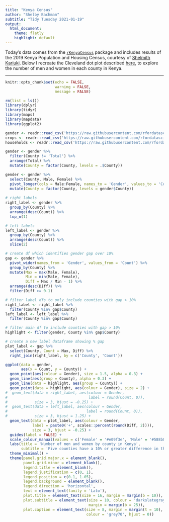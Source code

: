 ```yaml
---
title: "Kenya Census"
author: "Shelby Bachman"
subtitle: "Tidy Tuesday 2021-01-19"
output:
  html_document:
    theme: flatly
    highlight: default
---
```

  
Today's data comes from the [`rKenyaCensus`](https://github.com/Shelmith-Kariuki/rKenyaCensus) package and includes results of the 2019 Kenya Population and Housing Census, courtesy of [Shelmith Kariuki](https://twitter.com/Shel_Kariuki). Below I recreate the Cleveland dot plot described [here](https://uc-r.github.io/cleveland-dot-plots), to explore the number of men and women in each county in Kenya.

<hr>

```r

knitr::opts_chunk$set(echo = FALSE,
                      warning = FALSE,
                      message = FALSE)

rm(list = ls())
library(dplyr)
library(tidyr)
library(maps)
library(mapdata)
library(ggplot2)

```
  
```r

gender <- readr::read_csv('https://raw.githubusercontent.com/rfordatascience/tidytuesday/master/data/2021/2021-01-19/gender.csv')
crops <- readr::read_csv('https://raw.githubusercontent.com/rfordatascience/tidytuesday/master/data/2021/2021-01-19/crops.csv')
households <- readr::read_csv('https://raw.githubusercontent.com/rfordatascience/tidytuesday/master/data/2021/2021-01-19/households.csv')

```

```r

gender <- gender %>%
  filter(County != 'Total') %>%
  arrange(Total) %>%
  mutate(County = factor(County, levels = .$County))

gender <- gender %>%
  select(County, Male, Female) %>%
  pivot_longer(cols = Male:Female, names_to = 'Gender', values_to = 'Count') %>%
  mutate(County = factor(County, levels = gender$County))
  
# right labels
right_label <- gender %>%
  group_by(County) %>%
  arrange(desc(Count)) %>%
  top_n(1)

# left labels
left_label <- gender %>%
  group_by(County) %>%
  arrange(desc(Count)) %>%
  slice(2)

# create df which identifies gender gap over 10%
gap <- gender %>%
  pivot_wider(names_from = 'Gender', values_from = 'Count') %>%
  group_by(County) %>%
  mutate(Max = max(Male, Female),
         Min = min(Male, Female),
         Diff = Max / Min - 1) %>%
  arrange(desc(Diff)) %>%
  filter(Diff >= 0.1)

# filter label dfs to only include counties with gap > 10%
right_label <- right_label %>%
  filter(County %in% gap$County)
left_label <- left_label %>%
  filter(County %in% gap$County)

# filter main df to include counties with gap > 10%
highlight <- filter(gender, County %in% gap$County)

# create a new label dataframe showing % gap
plot_label <- gap %>%
  select(County, Count = Max, Diff) %>%
  right_join(right_label, by = c('County', 'Count'))

```

```r

ggplot(data = gender,
       aes(x = Count, y = County)) +
  geom_point(aes(colour = Gender), size = 1.5, alpha = 0.3) +
  geom_line(aes(group = County), alpha = 0.3) +
  geom_line(data = highlight, aes(group = County)) +
  geom_point(data = highlight, aes(colour = Gender), size = 2) +
#  geom_text(data = right_label, aes(colour = Gender,
#                                    label = round(Count, 0)),
#            size = 3, hjust = -0.25) +
#  geom_text(data = left_label, aes(colour = Gender,
#                                   label = round(Count, 0)),
#            size = 3, hjust = 1.25) +
  geom_text(data = plot_label, aes(colour = Gender,
            label = paste0('+', scales::percent(round(Diff, 2)))),
            size = 3, hjust = -0.25) +
  guides(label = FALSE) +
  scale_colour_manual(values = c('Female' = '#e09f3e', 'Male' = '#588b8b')) +
  labs(title = 'Number of men and women by county in Kenya',
       subtitle = 'Five counties have a 10% or greater difference in the \nnumber of male and female residents.') +
  theme_minimal() +
  theme(panel.grid.major.x = element_blank(),
        panel.grid.minor = element_blank(),
        legend.title = element_blank(),
        legend.justification = c(0, 1),
        legend.position = c(0.1, 1.05),
        legend.background = element_blank(),
        legend.direction = 'horizontal',
        text = element_text(family = 'Lato'),
        plot.title = element_text(size = 16, margin = margin(b = 10)),
        plot.subtitle = element_text(size = 10, colour = 'darkslategray',
                                     margin = margin(b = 25)),
        plot.caption = element_text(size = 8, margin = margin(t = 10),
                                    colour = 'grey70', hjust = 0))

```

  